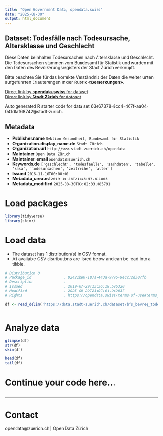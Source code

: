 ```yaml
---
title: "Open Government Data, opendata.swiss"
date: "2025-08-30"
output: html_document
---
```


## Dataset: Todesfälle nach Todesursache, Altersklasse und Geschlecht

Diese Daten beinhalten Todesursachen nach Altersklasse und Geschlecht. Die Todesursachen stammen vom Bundesamt für Statistik und wurden mit den Daten des Bevölkerungsregisters der Stadt Zürich verknüpft.

Bitte beachten Sie für das korrekte Verständnis der Daten die weiter unten aufgeführten  Erläuterungen in der Rubrik **«Bemerkungen»**.


[Direct link by **opendata.swiss** for dataset](https://opendata.swiss/de/dataset/todesfalle-nach-todesursache-altersklasse-und-geschlecht-seit-19953)<br>
[Direct link by **Stadt Zürich** for dataset](https://data.stadt-zuerich.ch/dataset/bfs_bevreg_todesursache_alter_geschlecht_seit1995_od3110)

Auto generated R starter code for data set 63e67378-8cc4-467f-aa04-041dfaf68742@stadt-zurich.

## Metadata

- **Publisher.name** `Sektion Gesundheit, Bundesamt für Statistik`
- **Organization.display_name.de** `Stadt Zürich`
- **Organization.url** `http://www.stadt-zuerich.ch/opendata`
- **Maintainer** `Open Data Zürich`
- **Maintainer_email** `opendata@zuerich.ch`
- **Keywords.de** `['geschlecht', 'todesfaelle', 'sachdaten', 'tabelle', 'sasa', 'todesursachen', 'zeitreihe', 'alter']`
- **Issued** `2016-11-10T00:00:00`
- **Metadata_created** `2019-10-26T21:45:57.611805`
- **Metadata_modified** `2025-08-30T03:02:33.085791`


# Load packages

```r

library(tidyverse)
library(skimr)

```

# Load data

-   The dataset has 1 distribution(s) in CSV format.
-   All available CSV distributions are listed below and can be read into a tibble.

```r

# Distribution 0
# Package_id               : 02421be0-187a-443a-9796-9ecc72d307fb
# Description              : 
# Issued                   : 2019-07-29T13:36:18.586320
# Modified                 : 2025-08-29T21:07:04.942837
# Rights                   : https://opendata.swiss/terms-of-use#terms_open

df <- read_delim('https://data.stadt-zuerich.ch/dataset/bfs_bevreg_todesursache_alter_geschlecht_seit1995_od3110/download/BEV311OD3110.csv')



```

# Analyze data

```r

glimpse(df)
str(df)
skim(df)

head(df)
tail(df)

```

# Continue your code here...

```r

```

------------------------------------------------------------------------

# Contact

opendata@zuerich.ch | Open Data Zürich
